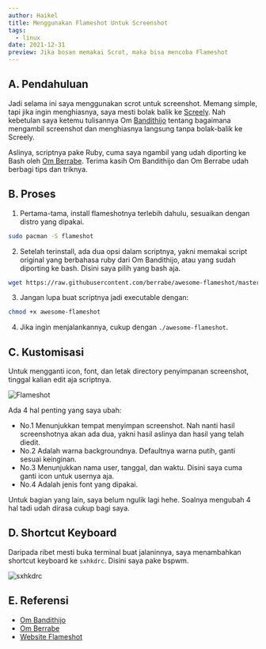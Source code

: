 ```yaml
---
author: Haikel
title: Menggunakan Flameshot Untuk Screenshot
tags:
  - linux
date: 2021-12-31
preview: Jika bosan memakai Scrot, maka bisa mencoba Flameshot
---
```


## A. Pendahuluan

Jadi selama ini saya menggunakan scrot untuk screenshot. Memang simple, tapi jika ingin menghiasnya, saya mesti bolak balik ke [Screely](https://screely.com). Nah kebetulan saya ketemu tulisannya Om [Bandithijo](https://bandithijo.github.io) tentang bagaimana mengambil screenshot dan menghiasnya langsung tanpa bolak-balik ke Screely.

Aslinya, scriptnya pake Ruby, cuma saya ngambil yang udah diporting ke Bash oleh [Om Berrabe](https://github.com/berabee). Terima kasih Om Bandithijo dan Om Berrabe udah berbagi tips dan triknya.

## B. Proses

1. Pertama-tama, install flameshotnya terlebih dahulu, sesuaikan dengan distro yang dipakai.

```bash
sudo pacman -S flameshot
```

2. Setelah terinstall, ada dua opsi dalam scriptnya, yakni memakai script original yang berbahasa ruby dari Om Bandithijo, atau yang sudah diporting ke bash. Disini saya pilih yang bash aja.

```bash
wget https://raw.githubusercontent.com/berrabe/awesome-flameshot/master/awesome-flameshot
```

3. Jangan lupa buat scriptnya jadi executable dengan:

```bash
chmod +x awesome-flameshot
```

4. Jika ingin menjalankannya, cukup dengan `./awesome-flameshot`.

## C. Kustomisasi

Untuk mengganti icon, font, dan letak directory penyimpanan screenshot, tinggal kalian edit aja scriptnya.

![Flameshot](https://i.ibb.co/yW6fbG6/flameshot.png)

Ada 4 hal penting yang saya ubah:

- No.1 Menunjukkan tempat menyimpan screenshot. Nah nanti hasil screenshotnya akan ada dua, yakni hasil aslinya dan hasil yang telah diedit.
- No.2 Adalah warna backgroundnya. Defaultnya warna putih, ganti sesuai keinginan.
- No.3 Menunjukkan nama user, tanggal, dan waktu. Disini saya cuma ganti icon untuk usernya aja.
- No.4 Adalah jenis font yang dipakai.

Untuk bagian yang lain, saya belum ngulik lagi hehe. Soalnya mengubah 4 hal tadi udah dirasa cukup bagi saya.

## D. Shortcut Keyboard

Daripada ribet mesti buka terminal buat jalaninnya, saya menambahkan shortcut keyboard ke `sxhkdrc`. Disini saya pake bspwm.

![sxhkdrc](https://i.ibb.co/wc6BVG2/sxhkdrc-edited.png)

## E. Referensi

- [Om Bandithijo](https://bandithijo.github.io/blog/memodifikasi-screenshot-dari-flameshot-dengan-imagemagick)
- [Om Berrabe](https://github.com/berrabe/awesome-flameshot)
- [Website Flameshot](https://flameshot.org/)
